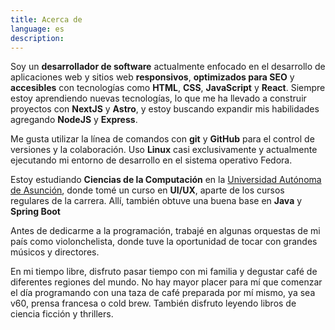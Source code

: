 ```yaml
---
title: Acerca de
language: es
description: 
---
```


Soy un **desarrollador de software** actualmente enfocado en el desarrollo de aplicaciones web y sitios web **responsivos**, **optimizados para SEO** y **accesibles** con tecnologías como **HTML**, **CSS**, **JavaScript** y **React**. Siempre estoy aprendiendo nuevas tecnologías, lo que me ha llevado a construir proyectos con **NextJS** y **Astro**, y estoy buscando expandir mis habilidades agregando **NodeJS** y **Express**.

Me gusta utilizar la línea de comandos con **git** y **GitHub** para el control de versiones y la colaboración. Uso **Linux** casi exclusivamente y actualmente ejecutando mi entorno de desarrollo en el sistema operativo Fedora.

Estoy estudiando **Ciencias de la Computación** en la [Universidad Autónoma de Asunción](https://www.uaa.edu.py/), donde tomé un curso en **UI/UX**, aparte de los cursos regulares de la carrera. Allí, también obtuve una buena base en **Java** y **Spring Boot**

Antes de dedicarme a la programación, trabajé en algunas orquestas de mi país como violonchelista, donde tuve la oportunidad de tocar con grandes músicos y directores.

En mi tiempo libre, disfruto pasar tiempo con mi familia y degustar café de diferentes regiones del mundo. No hay mayor placer para mí que comenzar el día programando con una taza de café preparada por mí mismo, ya sea v60, prensa francesa o cold brew. También disfruto leyendo libros de ciencia ficción y thrillers.
